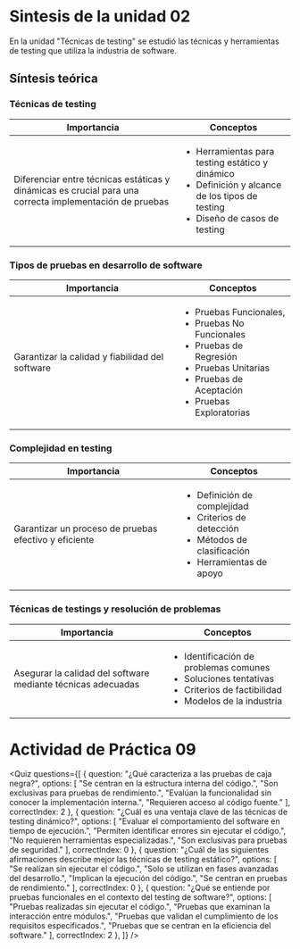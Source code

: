 
# Sintesis de la unidad 02
En la unidad "Técnicas de testing" se estudió las técnicas y herramientas de testing que utiliza la industria de software.

## Síntesis teórica

### Técnicas de testing

<table>
    <thead>
        <tr>
            <th>Importancia</th>
            <th>Conceptos</th>
        </tr>
    </thead>
    <tbody>
        <tr>
            <td>Diferenciar entre técnicas estáticas y dinámicas es crucial para una correcta implementación de pruebas</td>
            <td>
                <ul>
                    <li>Herramientas para testing estático y dinámico</li>
                    <li>Definición y alcance de los tipos de testing</li>
                    <li>Diseño de casos de testing</li>
                </ul>
            </td>
        </tr>
    </tbody>
</table>

### Tipos de pruebas en desarrollo de software

<table>
    <thead>
        <tr>
            <th>Importancia</th>
            <th>Conceptos</th>
        </tr>
    </thead>
    <tbody>
        <tr>
            <td>Garantizar la calidad y fiabilidad del software</td>
            <td>
                <ul>
                    <li>Pruebas Funcionales, </li>
                    <li>Pruebas No Funcionales</li>
                    <li>Pruebas de Regresión</li>
                    <li>Pruebas Unitarias</li>
                    <li>Pruebas de Aceptación</li>
                    <li>Pruebas Exploratorias</li>
                </ul>
            </td>
        </tr>
    </tbody>
</table>


### Complejidad en testing

<table>
    <thead>
        <tr>
            <th>Importancia</th>
            <th>Conceptos</th>
        </tr>
    </thead>
    <tbody>
        <tr>
            <td>Garantizar un proceso de pruebas efectivo y eficiente</td>
            <td>
                <ul>
                    <li>Definición de complejidad</li>
                    <li>Criterios de detección</li>
                    <li>Métodos de clasificación</li>
                    <li>Herramientas de apoyo</li>
                </ul>
            </td>
        </tr>
    </tbody>
</table>

### Técnicas de testings y resolución de problemas

<table>
    <thead>
        <tr>
            <th>Importancia</th>
            <th>Conceptos</th>
        </tr>
    </thead>
    <tbody>
        <tr>
            <td>Asegurar la calidad del software mediante técnicas adecuadas</td>
            <td>
                <ul>
                    <li>Identificación de problemas comunes</li>
                    <li>Soluciones tentativas</li>
                    <li>Criterios de factibilidad</li>
                    <li>Modelos de la industria</li>
                </ul>
            </td>
        </tr>
    </tbody>
</table>

# Actividad de Práctica 09


<Quiz questions={[
	{
		question: "¿Qué caracteriza a las pruebas de caja negra?",
		options: [
			"Se centran en la estructura interna del código.",
			"Son exclusivas para pruebas de rendimiento.",
			"Evalúan la funcionalidad sin conocer la implementación interna.",
			"Requieren acceso al código fuente."
		],
		correctIndex: 2
	},
    {
		question: "¿Cuál es una ventaja clave de las técnicas de testing dinámico?",
		options: [
			"Evaluar el comportamiento del software en tiempo de ejecución.",
			"Permiten identificar errores sin ejecutar el código.",
			"No requieren herramientas especializadas.",
			"Son exclusivas para pruebas de seguridad."
		],
		correctIndex: 0
	},
    {
		question: "¿Cuál de las siguientes afirmaciones describe mejor las técnicas de testing estático?",
		options: [
			"Se realizan sin ejecutar el código.",
			"Solo se utilizan en fases avanzadas del desarrollo.",
			"Implican la ejecución del código.",
			"Se centran en pruebas de rendimiento."
		],
		correctIndex: 0
	},
    {
		question: "¿Qué se entiende por pruebas funcionales en el contexto del testing de software?",
		options: [
			"Pruebas realizadas sin ejecutar el código.",
			"Pruebas que examinan la interacción entre módulos.",
			"Pruebas que validan el cumplimiento de los requisitos especificados.",
			"Pruebas que se centran en la eficiencia del software."
		],
		correctIndex: 2
	},
]} />